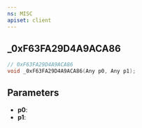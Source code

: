 ```yaml
---
ns: MISC
apiset: client
---
```

## _0xF63FA29D4A9ACA86

```c
// 0xF63FA29D4A9ACA86
void _0xF63FA29D4A9ACA86(Any p0, Any p1);
```


## Parameters
* **p0**:
* **p1**: